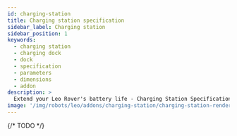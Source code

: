 ```yaml
---
id: charging-station
title: Charging station specification
sidebar_label: Charging station
sidebar_position: 1
keywords:
  - charging station
  - charging dock
  - dock
  - specification
  - parameters
  - dimensions
  - addon
description: >
  Extend your Leo Rover's battery life - Charging Station Specification
image: '/img/robots/leo/addons/charging-station/charging-station-render.webp'
---
```


<ImageZoom
  loading="eager"
  src="/img/robots/leo/addons/charging-station/charging-station-render.webp"
  width={1920}
  height={1080}
  alt="Visualization of charging station for Leo Rover"
/>

{/* TODO */}
